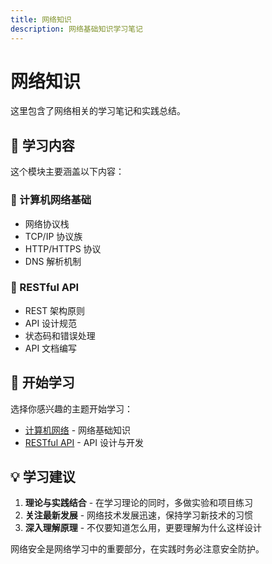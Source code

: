 ```yaml
---
title: 网络知识
description: 网络基础知识学习笔记
---
```



# 网络知识

<Callout type="info" emoji="🌐">
这里包含了网络相关的学习笔记和实践总结。
</Callout>

## 📖 学习内容

这个模块主要涵盖以下内容：

### 🔗 计算机网络基础
- 网络协议栈
- TCP/IP 协议族
- HTTP/HTTPS 协议
- DNS 解析机制

### 🔌 RESTful API
- REST 架构原则
- API 设计规范
- 状态码和错误处理
- API 文档编写

## 🚀 开始学习

选择你感兴趣的主题开始学习：

- [计算机网络](/note/network/computernet) - 网络基础知识
- [RESTful API](/note/network/restfulapi) - API 设计与开发

## 💡 学习建议

1. **理论与实践结合** - 在学习理论的同时，多做实验和项目练习
2. **关注最新发展** - 网络技术发展迅速，保持学习新技术的习惯
3. **深入理解原理** - 不仅要知道怎么用，更要理解为什么这样设计

<Callout type="warning" emoji="⚠️">
网络安全是网络学习中的重要部分，在实践时务必注意安全防护。
</Callout> 